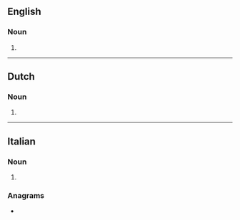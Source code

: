 ==English==

===Noun===
{{head|en|noun form}}

# {{plural of|en|consigliere}}

----

==Dutch==

===Noun===
{{head|nl|noun plural form}}

# {{plural of|nl|consigliere}}

----

==Italian==

===Noun===
{{head|it|noun plural form|g=m|g2=f}}

# {{plural of|it|consigliere}}

===Anagrams===
* {{l|it|ingelosirci}}